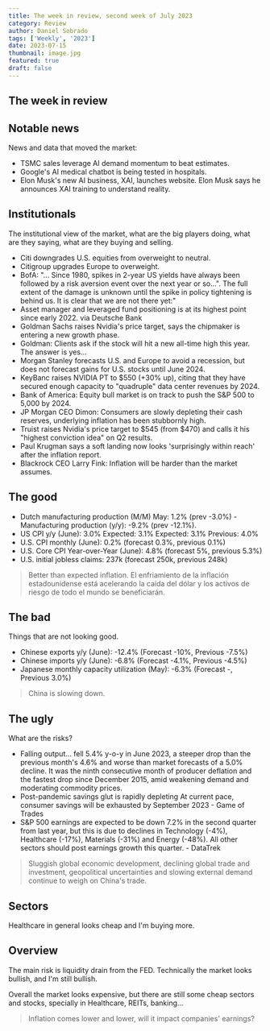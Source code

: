 ```yaml
---
title: The week in review, second week of July 2023
category: Review
author: Daniel Sobrado
tags: ['Weekly', '2023']
date: 2023-07-15
thumbnail: image.jpg
featured: true
draft: false
---
```


## The week in review


## Notable news

News and data that moved the market:
* TSMC sales leverage AI demand momentum to beat estimates.
* Google's AI medical chatbot is being tested in hospitals.
* Elon Musk's new AI business, XAI, launches website. Elon Musk says he announces XAI training to understand reality.

## Institutionals

The institutional view of the market, what are the big players doing, what are they saying, what are they buying and selling.

* Citi downgrades U.S. equities from overweight to neutral.
* Citigroup upgrades Europe to overweight.
* BofA: "... Since 1980, spikes in 2-year US yields have always been followed by a risk aversion event over the next year or so...". The full extent of the damage is unknown until the spike in policy tightening is behind us. It is clear that we are not there yet:"
* Asset manager and leveraged fund positioning is at its highest point since early 2022. via Deutsche Bank
* Goldman Sachs raises Nvidia's price target, says the chipmaker is entering a new growth phase.
* Goldman: Clients ask if the stock will hit a new all-time high this year. The answer is yes...
* Morgan Stanley forecasts U.S. and Europe to avoid a recession, but does not forecast gains for U.S. stocks until June 2024.
* KeyBanc raises NVIDIA PT to $550 (+30% up), citing that they have secured enough capacity to "quadruple" data center revenues by 2024.
* Bank of America: Equity bull market is on track to push the S&P 500 to 5,000 by 2024.
* JP Morgan CEO Dimon: Consumers are slowly depleting their cash reserves, underlying inflation has been stubbornly high.
* Truist raises Nvidia's price target to $545 (from $470) and calls it his "highest conviction idea" on Q2 results.
* Paul Krugman says a soft landing now looks 'surprisingly within reach' after the inflation report.
* Blackrock CEO Larry Fink: Inflation will be harder than the market assumes.

## The good

* Dutch manufacturing production (M/M) May: 1.2% (prev -3.0%) - Manufacturing production (y/y): -9.2% (prev -12.1%).
* US CPI y/y (June): 3.0% Expected: 3.1% Expected: 3.1% Previous: 4.0%
* U.S. CPI monthly (June): 0.2% (forecast 0.3%, previous 0.1%)
* U.S. Core CPI Year-over-Year (June): 4.8% (forecast 5%, previous 5.3%)
* U.S. initial jobless claims: 237k (forecast 250k, previous 248k)

> Better than expected inflation. El enfriamiento de la inflación estadounidense está acelerando la caída del dólar y los activos de riesgo de todo el mundo se beneficiarán.

## The bad

Things that are not looking good.

* Chinese exports y/y (June): -12.4% (Forecast -10%, Previous -7.5%)
* Chinese imports y/y (June): -6.8% (Forecast -4.1%, Previous -4.5%)
* Japanese monthly capacity utilization (May): -6.3% (Forecast -, Previous 3.0%)

> China is slowing down.

## The ugly

What are the risks?

* Falling output... fell 5.4% y-o-y in June 2023, a steeper drop than the previous month's 4.6% and worse than market forecasts of a 5.0% decline. It was the ninth consecutive month of producer deflation and the fastest drop since December 2015, amid weakening demand and moderating commodity prices.
* Post-pandemic savings glut is rapidly depleting At current pace, consumer savings will be exhausted by September 2023 - Game of Trades
* S&P 500 earnings are expected to be down 7.2% in the second quarter from last year, but this is due to declines in Technology (-4%), Healthcare (-17%), Materials (-31%) and Energy (-48%). All other sectors should post earnings growth this quarter. - DataTrek

> Sluggish global economic development, declining global trade and investment, geopolitical uncertainties and slowing external demand continue to weigh on China's trade.

## Sectors

Healthcare in general looks cheap and I'm buying more.

## Overview

The main risk is liquidity drain from the FED. Technically the market looks bullish, and I'm still bullish.

Overall the market looks expensive, but there are still some cheap sectors and stocks, specially in Healthcare, REITs, banking...

> Inflation comes lower and lower, will it impact companies' earnings?